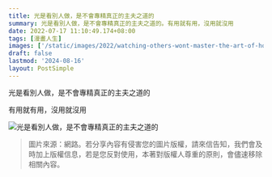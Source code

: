```yaml
---
title: 光是看別人做，是不會專精真正的主夫之道的
summary: 光是看別人做，是不會專精真正的主夫之道的。有用就有用，沒用就沒用
date: 2022-07-17 11:10:49.174+08:00
tags: [漫畫人生]
images: ['/static/images/2022/watching-others-wont-master-the-art-of-housekeeping/cover.webp']
draft: false
lastmod: '2024-08-16'
layout: PostSimple
---
```


光是看別人做，是不會專精真正的主夫之道的

有用就有用，沒用就沒用

![光是看別人做，是不會專精真正的主夫之道的](/static/images/2022/watching-others-wont-master-the-art-of-housekeeping/cover.webp)

> 圖片來源：網路。若分享內容有侵害您的圖片版權，請來信告知，我們會及時加上版權信息，若是您反對使用，本著對版權人尊重的原則，會儘速移除相關內容。
